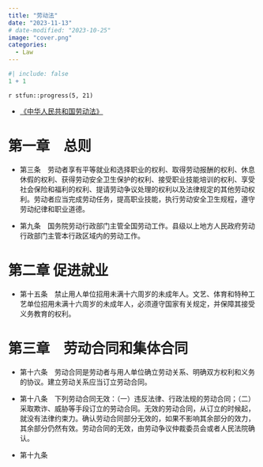```yaml
---
title: "劳动法"
date: "2023-11-13"
# date-modified: "2023-10-25"
image: "cover.png"
categories: 
  - Law
---
```


```r
#| include: false
1 + 1
```

::: {.callout-note title='Progress'}
`r stfun::progress(5, 21)`
:::

::: {.callout-tip title="Learning Source"}
- [《中华人民共和国劳动法》](https://flk.npc.gov.cn/detail2.html?ZmY4MDgwODE2ZjEzNWY0NjAxNmYyMGYxNmVlMTE3Mzc%3D)
:::

# 第一章　总则

- 第三条　劳动者享有平等就业和选择职业的权利、取得劳动报酬的权利、休息休假的权利、获得劳动安全卫生保护的权利、接受职业技能培训的权利、享受社会保险和福利的权利、提请劳动争议处理的权利以及法律规定的其他劳动权利。劳动者应当完成劳动任务，提高职业技能，执行劳动安全卫生规程，遵守劳动纪律和职业道德。

- 第九条　国务院劳动行政部门主管全国劳动工作。县级以上地方人民政府劳动行政部门主管本行政区域内的劳动工作。

# 第二章 促进就业

- <p>第十五条　禁止用人单位招用未满十六周岁的未成年人。文艺、体育和特种工艺单位招用未满十六周岁的未成年人，必须遵守国家有关规定，并保障其接受义务教育的权利。</p>

# 第三章　劳动合同和集体合同

- 第十六条　劳动合同是劳动者与用人单位确立劳动关系、明确双方权利和义务的协议。建立劳动关系应当订立劳动合同。

- 第十八条　下列劳动合同无效：（一）违反法律、行政法规的劳动合同；（二）采取欺诈、威胁等手段订立的劳动合同。无效的劳动合同，从订立的时候起，就没有法律约束力。确认劳动合同部分无效的，如果不影响其余部分的效力，其余部分仍然有效。劳动合同的无效，由劳动争议仲裁委员会或者人民法院确认。




::: {.callout-tip title="To be continued"}
- 第十九条
:::

